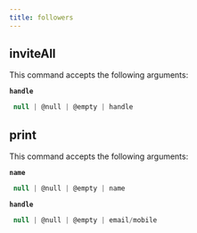 ```yaml
---
title: followers
---
```


## inviteAll

This command accepts the following arguments:

**`handle`**
```js filename="type"
 null | @null | @empty | handle
```

## print

This command accepts the following arguments:

**`name`**
```js filename="type"
 null | @null | @empty | name
```
**`handle`**
```js filename="type"
 null | @null | @empty | email/mobile
```

